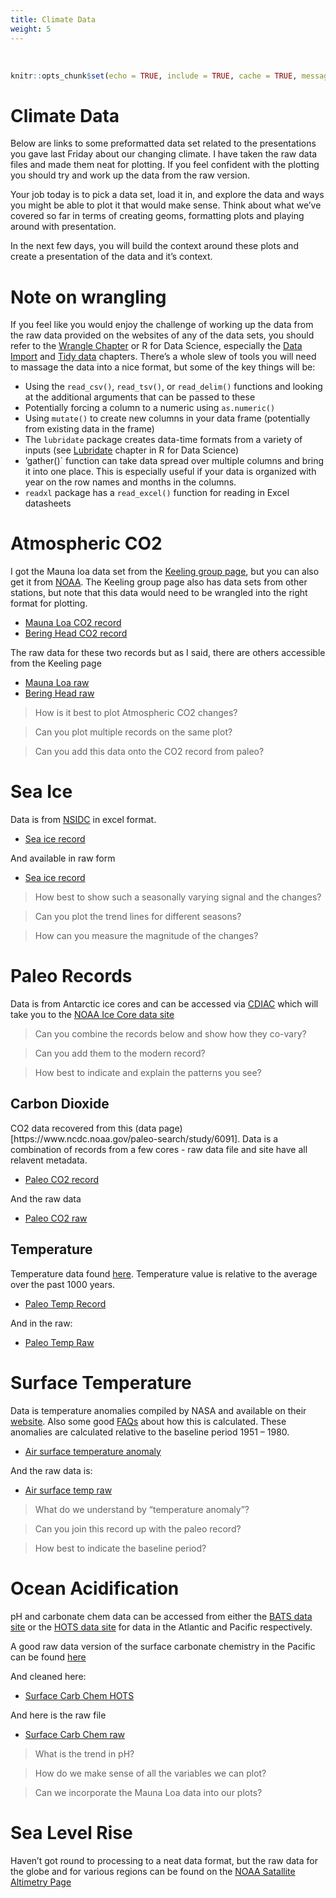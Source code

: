 ```yaml
---
title: Climate Data
weight: 5
---
```


<link rel="stylesheet" href="styles.css" type="text/css">

</br>

```r
knitr::opts_chunk$set(echo = TRUE, include = TRUE, cache = TRUE, message = FALSE, warning = FALSE)
```

# Climate Data

Below are links to some preformatted data set related to the presentations you gave last Friday about our changing climate. I have taken the raw data files and made them neat for plotting. If you feel confident with the plotting you should try and work up the data from the raw version.

Your job today is to pick a data set, load it in, and explore the data and ways you might be able to plot it that would make sense. Think about what we've covered so far in terms of creating geoms, formatting plots and playing around with presentation.

In the next few days, you will build the context around these plots and create a presentation of the data and it's context.

# Note on wrangling

If you feel like you would enjoy the challenge of working up the data from the raw data provided on the websites of any of the data sets, you should refer to the [Wrangle Chapter](https://r4ds.had.co.nz/wrangle-intro.html) or R for Data Science, especially the [Data Import](https://r4ds.had.co.nz/data-import.html) and [Tidy data](https://r4ds.had.co.nz/tidy-data.html) chapters. There's a whole slew of tools you will need to massage the data into a nice format, but some of the key things will be:

- Using the `read_csv()`, `read_tsv()`, or `read_delim()` functions and looking at the additional arguments that can be passed to these
- Potentially forcing a column to a numeric using `as.numeric()`
- Using `mutate()` to create new columns in your data frame (potentially from existing data in the frame)
- The `lubridate` package creates data-time formats from a variety of inputs (see [Lubridate](https://r4ds.had.co.nz/dates-and-times.html) chapter in R for Data Science)
- 'gather()` function can take data spread over multiple columns and bring it into one place. This is especially useful if your data is organized with year on the row names and months in the columns.
- `readxl` package has a `read_excel()` function for reading in Excel datasheets

# Atmospheric CO2

I got the Mauna loa data set from the [Keeling group page](http://scrippsco2.ucsd.edu/data/atmospheric_co2/), but you can also get it from [NOAA](https://www.esrl.noaa.gov/gmd/ccgg/trends/data.html). The Keeling group page also has data sets from other stations, but note that this data would need to be wrangled into the right format for plotting. 

- [Mauna Loa CO2 record](/data_raw/climate/CO2_mauna_loa.csv)
- [Bering Head CO2 record](/data_raw/climate/CO2_bering_head.csv)

The raw data for these two records but as I said, there are others accessible from the Keeling page

- [Mauna Loa raw](/data_raw/climate_raw/monthly_in_situ_co2_mlo.csv)
- [Bering Head raw](/data_raw/climate_raw/monthly_flask_co2_nzd.csv)

> How is it best to plot Atmospheric CO2 changes?

> Can you plot multiple records on the same plot?

> Can you add this data onto the CO2 record from paleo?

# Sea Ice

Data is from [NSIDC](https://nsidc.org/arcticseaicenews/sea-ice-tools/) in excel format. 

- [Sea ice record](/data_raw/climate/sea_ice_extent.csv)

And available in raw form

- [Sea ice record](/data_raw/climate_raw/Sea_Ice_Index_Daily_Extent_G02135_v3.0.xlsx)

> How best to show such a seasonally varying signal and the changes?

> Can you plot the trend lines for different seasons?

> How can you measure the magnitude of the changes?

# Paleo Records

Data is from Antarctic ice cores and can be accessed via [CDIAC](https://cdiac.ess-dive.lbl.gov/trends/co2/ice_core_co2.html) which will take you to the [NOAA Ice Core data site](https://www.ncdc.noaa.gov/data-access/paleoclimatology-data/datasets/ice-core)

> Can you combine the records below and show how they co-vary?

> Can you add them to the modern record?

> How best to indicate and explain the patterns you see?

## Carbon Dioxide

CO2 data recovered from this (data page)[https://www.ncdc.noaa.gov/paleo-search/study/6091]. Data is a combination of records from a few cores - raw data file and site have all relavent metadata.

- [Paleo CO2 record](/data_raw/climate/paleo_co2.csv)

And the raw data

- [Paleo CO2 raw](/data_raw/climate_raw/edc-co2-2008.txt)

## Temperature

Temperature data found [here](https://www.ncdc.noaa.gov/paleo-search/study/6080). Temperature value is relative to the average over the past 1000 years.

- [Paleo Temp Record](/data_raw/climate/paleo_temp.csv)

And in the raw:

- [Paleo Temp Raw](/data_raw/climate_raw/edc3deuttemp2007.txt)

 
# Surface Temperature

Data is temperature anomalies compiled by NASA and available on their [website](https://data.giss.nasa.gov/gistemp/). Also some good [FAQs](https://data.giss.nasa.gov/gistemp/faq/abs_temp.html) about how this is calculated. These anomalies are calculated relative to the baseline period 1951 -- 1980.

- [Air surface temperature anomaly](/data_raw/climate/nasa_surftemp.csv)

And the raw data is:

- [Air surface temp raw](/data_raw/climate_raw/surftemp_NASA.csv)

> What do we understand by "temperature anomaly"?

> Can you join this record up with the paleo record?

> How best to indicate the baseline period?


# Ocean Acidification

pH and carbonate chem data can be accessed from either the [BATS data site](http://bats.bios.edu/bats-data/) or the [HOTS data site](http://hahana.soest.hawaii.edu/hot/hot-dogs/interface.html) for data in the Atlantic and Pacific respectively.

A good raw data version of the surface carbonate chemistry in the Pacific can be found [here](http://hahana.soest.hawaii.edu/hot/products/products.html) 

And cleaned here:

- [Surface Carb Chem HOTS](/data_raw/climate/surface_co2.csv)

And here is the raw file

- [Surface Carb Chem raw](/data_raw/climate_raw/HOT_surface_CO2.txt)

> What is the trend in pH?

> How do we make sense of all the variables we can plot?

> Can we incorporate the Mauna Loa data into our plots?

# Sea Level Rise

Haven't got round to processing to a neat data format, but the raw data for the globe and for various regions can be found on the [NOAA Satallite Altimetry Page](https://www.star.nesdis.noaa.gov/sod/lsa/SeaLevelRise/LSA_SLR_timeseries.php)

